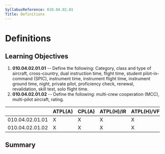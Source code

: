 ```yaml
---
SyllabusReference: 010.04.02.01
Title: Definitions
---
```


# Definitions

## Learning Objectives

1.  **010.04.02.01.01** -- Define the following: Category, class and type of
    aircraft, cross-country, dual instruction time, flight time, student
    pilot-in-command (SPIC), instrument time, instrument flight time, instrument
    ground time, night, private pilot, proficiency check, renewal, revalidation,
    skill test, solo flight time.
2.  **010.04.02.01.02** -- Define the following: multi-crew cooperation (MCC),
    multi-pilot aircraft, rating.

|                 | ATPL(A) | CPL(A) | ATPL(H)/IR | ATPL(H)/VFR | CPL(H) | IR  | CBIR(A) |
| --------------- | ------- | ------ | ---------- | ----------- | ------ | --- | ------- |
| 010.04.02.01.01 | X       | X      | X          | X           | X      | X   | X       |
| 010.04.02.01.02 | X       | X      | X          | X           | X      |     |         |

## Summary
